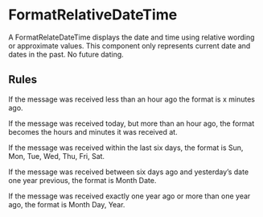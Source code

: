 
<Meta title="Components/Utilities/FormatRelativeDateTime" />

# FormatRelativeDateTime

A FormatRelateDateTime displays the date and time using relative wording or
approximate values. This component only represents current date and dates in the
past. No future dating.

## Rules

If the message was received less than an hour ago the format is x minutes ago.

If the message was received today, but more than an hour ago, the format becomes
the hours and minutes it was received at.

If the message was received within the last six days, the format is Sun, Mon,
Tue, Wed, Thu, Fri, Sat.

If the message was received between six days ago and yesterday’s date one year
previous, the format is Month Date.

If the message was received exactly one year ago or more than one year ago, the
format is Month Day, Year.
